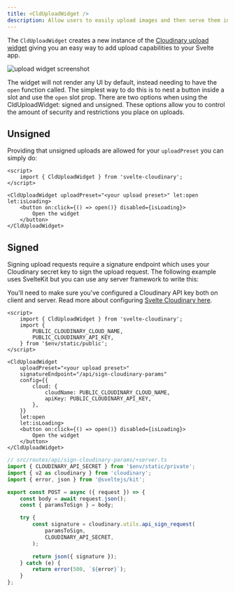 ```yaml
---
title: <CldUploadWidget />
description: Allow users to easily upload images and then serve them in your app with Cloudinary.
---
```


The `CldUploadWidget` creates a new instance of the [Cloudinary upload widget](https://cloudinary.com/documentation/upload_widget) giving you an easy way to add upload capabilities to your Svelte app.

![upload widget screenshot]($assets/upload-widget-preview.png)

The widget will not render any UI by default, instead needing to have the `open` function called. The simplest way to do this is to nest a button inside a slot and use the `open` slot prop. There are two options when using the CldUploadWidget: signed and unsigned. These options allow you to control the amount of security and restrictions you place on uploads.

## Unsigned

Providing that unsigned uploads are allowed for your `uploadPreset` you can simply do:

```svelte
<script>
	import { CldUploadWidget } from 'svelte-cloudinary';
</script>

<CldUploadWidget uploadPreset="<your upload preset>" let:open let:isLoading>
	<button on:click={() => open()} disabled={isLoading}>
		Open the widget
	</button>
</CldUploadWidget>
```

## Signed

Signing upload requests require a signature endpoint which uses your Cloudinary secret key to sign the upload request. The following example uses SvelteKit but you can use any server framework to write this:

You'll need to make sure you've configured a Cloudinary API key both on client and server. Read more about configuring [Svelte Cloudinary here](/config).

```svelte
<script>
	import { CldUploadWidget } from 'svelte-cloudinary';
	import {
		PUBLIC_CLOUDINARY_CLOUD_NAME,
		PUBLIC_CLOUDINARY_API_KEY,
	} from '$env/static/public';
</script>

<CldUploadWidget
	uploadPreset="<your upload preset>"
	signatureEndpoint="/api/sign-cloudinary-params"
	config={{
		cloud: {
			cloudName: PUBLIC_CLOUDINARY_CLOUD_NAME,
			apiKey: PUBLIC_CLOUDINARY_API_KEY,
		},
	}}
	let:open
	let:isLoading>
	<button on:click={() => open()} disabled={isLoading}>
		Open the widget
	</button>
</CldUploadWidget>
```

```ts
// src/routes/api/sign-cloudinary-params/+server.ts
import { CLOUDINARY_API_SECRET } from '$env/static/private';
import { v2 as cloudinary } from 'cloudinary';
import { error, json } from '@sveltejs/kit';

export const POST = async ({ request }) => {
	const body = await request.json();
	const { paramsToSign } = body;

	try {
		const signature = cloudinary.utils.api_sign_request(
			paramsToSign,
			CLOUDINARY_API_SECRET,
		);

		return json({ signature });
	} catch (e) {
		return error(500, `${error}`);
	}
};
```
